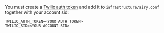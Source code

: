 You must create a [Twilio auth
token](https://support.twilio.com/hc/en-us/articles/223136027-Auth-Tokens-and-How-to-Change-Them)
and add it to `infrastructure/airy.conf` together with your account sid:

```
TWILIO_AUTH_TOKEN=<YOUR AUTH TOKEN>
TWILIO_SID=<YOUR ACCOUNT SID>
```
